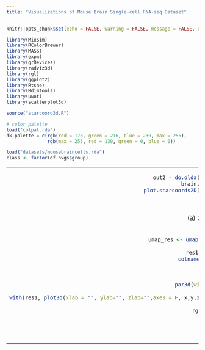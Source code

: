 ```yaml
---
title: "Visualizations of Mouse Brain Single-cell RNA-seq Dataset"
---
```


<style type="text/css">
.main-container {
  max-width: 1500px;
  margin-left: auto;
  margin-right: auto;
}
</style>


```r
knitr::opts_chunk$set(echo = FALSE, warning = FALSE, message = FALSE, error = FALSE, cache = T)
```

```r
library(MixSim)
library(RColorBrewer)
library(MASS)
library(expm)
library(grDevices)
library(radviz3d)
library(rgl)
library(ggplot2)
library(Rtsne)
library(Rdimtools)
library(uwot)
library(scatterplot3d) 

source("starcoord3d.R")

# color palette
load("colpal.rda")
dk.palette = c(rgb(red = 173, green = 216, blue = 230, max = 255), 
               rgb(max = 255, red = 139, green = 0, blue = 0))

```

```r
load("datasets/mousebraincells.rda")
class <- factor(df.hvgs$group)
```

<table width="500" border="0" cellpadding="0">

<tr>

<td align="center" valign="center">
```r
out2 = do.olda(as.matrix(df.hvgs.gdt), ndim = 4, class)
brain.olda = data.frame(out2$Y,class)
plot.starcoords2D(brain.olda[,-5], class = brain.olda$class, 
                  colors = gtex.palette[2:8])
```
<br />
(a) 2D Stars Coordinates with OLDA
</td>

<td align="center" valign="center">
```r
out2 = do.ulda(as.matrix(df.hvgs.gdt), ndim = 4, class)
brain.ulda = data.frame(out2$Y,class)
plot.starcoords2D(brain.ulda[,-5], class = brain.ulda$class, 
                  colors = gtex.palette[2:8])
```
<br />
(b) 2D Stars Coordinates with ULDA
</td>
</tr>

<tr>

<td align="center" valign="center">
```r
set.seed(1)
umap_res <- umap(as.matrix(df.hvgs.gdt), n_components = 3,
                 y = class, target_weight = 0.5)
res1 = data.frame(umap_res, class)
colnames(res1) = c("x","y","z","class")
# open 3d window

# resize window
par3d(windowRect = c(100, 100, 612, 612))
# plot
with(res1, plot3d(xlab = "", ylab="", zlab="",axes = F, x,y,z, type="s",size = 0.75, col = gtex.palette[2:8][1:nlevels(class)][as.numeric(class)]))
box3d()
rgl::rgl.viewpoint(zoom = 0.6)
rglwidget()
```
<br />
(c) UMAP
</td>

<td align="center" valign="center">
```r
# factor models + starcoords3d
df.hvgs.scores = fad.res$scores
df.red <- mrp(data = fad.res$scores, cl = factor(class), nproj = 4)$projected_df
plot.starcoords3D(data = df.red, pradius = 0.02, class = class,
                  colors = gtex.palette[2:8])
rgl::rgl.viewpoint(zoom = 0.6)
rglwidget()
```
<br />
(d) Starcoords3D
</td>
</tr>
</table>






